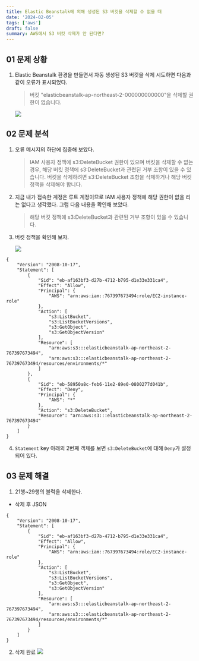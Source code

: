 ```yaml
---
title: Elastic Beanstalk에 의해 생성된 S3 버킷을 삭제할 수 없을 때
date: '2024-02-05'
tags: ['aws']
draft: false
summary: AWS에서 S3 버킷 삭제가 안 된다면?
---
```


## 01 문제 상황

1. Elastic Beanstalk 환경을 만들면서 자동 생성된 S3 버킷을 삭제 시도하면
   다음과 같이 오류가 표시되었다.

   > 버킷 "elasticbeanstalk-ap-northeast-2-000000000000"을 삭제할 권한이 없습니다.

   ![](/blogimage/delete-s3-bucket-20240214-131752.png)

## 02 문제 분석

1. 오류 메시지의 하단에 집중해 보았다.
   > IAM 사용자 정책에 s3:DeleteBucket 권한이 있으며 버킷을 삭제할 수 없는 경우, 해당 버킷 정책에 s3:DeleteBucket과 관련된 거부 조항이 있을 수 있습니다. 버킷을 삭제하려면 s3:DeleteBucket 조항을 삭제하거나 해당 버킷 정책을 삭제해야 합니다.
2. 지금 내가 접속한 계정은 루트 계정이므로 IAM 사용자 정책에 해당 권한이 없을 리는 없다고 생각했다. 그럼 다음 내용을 확인해 보았다.
   > 해당 버킷 정책에 s3:DeleteBucket과 관련된 거부 조항이 있을 수 있습니다.
3. 버킷 정책을 확인해 보자.

   ![](/blogimage/delete-s3-bucket-20240214-131820.png)

```
{
    "Version": "2008-10-17",
    "Statement": [
        {
            "Sid": "eb-af163bf3-d27b-4712-b795-d1e33e331ca4",
            "Effect": "Allow",
            "Principal": {
                "AWS": "arn:aws:iam::767397673494:role/EC2-instance-role"
            },
            "Action": [
                "s3:ListBucket",
                "s3:ListBucketVersions",
                "s3:GetObject",
                "s3:GetObjectVersion"
            ],
            "Resource": [
                "arn:aws:s3:::elasticbeanstalk-ap-northeast-2-767397673494",
                "arn:aws:s3:::elasticbeanstalk-ap-northeast-2-767397673494/resources/environments/*"
            ]
        },
        {
            "Sid": "eb-58950a8c-feb6-11e2-89e0-0800277d041b",
            "Effect": "Deny",
            "Principal": {
                "AWS": "*"
            },
            "Action": "s3:DeleteBucket",
            "Resource": "arn:aws:s3:::elasticbeanstalk-ap-northeast-2-767397673494"
        }
    ]
}
```

4. `Statement` key 아래의 2번째 객체를 보면 `s3:DeleteBucket`에 대해 `Deny`가 설정되어 있다.

## 03 문제 해결

1. 21행~29행의 블럭을 삭제한다.

- 삭제 후 JSON

```
{
    "Version": "2008-10-17",
    "Statement": [
        {
            "Sid": "eb-af163bf3-d27b-4712-b795-d1e33e331ca4",
            "Effect": "Allow",
            "Principal": {
                "AWS": "arn:aws:iam::767397673494:role/EC2-instance-role"
            },
            "Action": [
                "s3:ListBucket",
                "s3:ListBucketVersions",
                "s3:GetObject",
                "s3:GetObjectVersion"
            ],
            "Resource": [
                "arn:aws:s3:::elasticbeanstalk-ap-northeast-2-767397673494",
                "arn:aws:s3:::elasticbeanstalk-ap-northeast-2-767397673494/resources/environments/*"
            ]
        }
    ]
}
```

2. 삭제 완료
   ![](/blogimage/delete-s3-bucket-20240214-131841.png)
